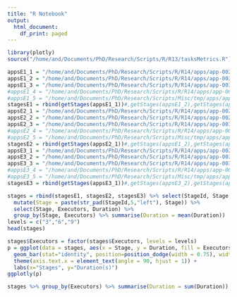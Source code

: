 ```yaml
---
title: "R Notebook"
output:
  html_document:
    df_print: paged
---
```


```r
library(plotly)
source("/home/and/Documents/PhD/Research/Scripts/R/R13/tasksMetrics.R")
```

```r
appsE1_1 = "/home/and/Documents/PhD/Research/Scripts/R/R14/apps/app-0025_info.tsv"
appsE1_2 = "/home/and/Documents/PhD/Research/Scripts/R/R14/apps/app-0028_info.tsv"
appsE1_3 = "/home/and/Documents/PhD/Research/Scripts/R/R14/apps/app-0031_info.tsv"
#appsE1_4 = "/home/and/Documents/PhD/Research/Scripts/R/R14/apps/app-0022_info.tsv"
#appsE1_5 = "/home/and/Documents/PhD/Research/Scripts/Misc/tmp/apps/app-0290_info.tsv"
stagesE1 = rbind(getStages(appsE1_1))#,getStages(appsE1_2),getStages(appsE1_3),getStages(appsE1_4),getStages(appsE1_5))
appsE2_1 = "/home/and/Documents/PhD/Research/Scripts/R/R14/apps/app-0026_info.tsv"
appsE2_2 = "/home/and/Documents/PhD/Research/Scripts/R/R14/apps/app-0029_info.tsv"
appsE2_3 = "/home/and/Documents/PhD/Research/Scripts/R/R14/apps/app-0032_info.tsv"
#appsE2_4 = "/home/and/Documents/PhD/Research/Scripts/R/R14/apps/app-0023_info.tsv"
#appsE2_5 = "/home/and/Documents/PhD/Research/Scripts/Misc/tmp/apps/app-0290_info.tsv"
stagesE2 = rbind(getStages(appsE2_1))#,getStages(appsE1_2),getStages(appsE1_3),getStages(appsE1_4),getStages(appsE1_5))
appsE3_1 = "/home/and/Documents/PhD/Research/Scripts/R/R14/apps/app-0027_info.tsv"
appsE3_2 = "/home/and/Documents/PhD/Research/Scripts/R/R14/apps/app-0030_info.tsv"
appsE3_3 = "/home/and/Documents/PhD/Research/Scripts/R/R14/apps/app-0033_info.tsv"
#appsE3_4 = "/home/and/Documents/PhD/Research/Scripts/R/R14/apps/app-0024_info.tsv"
#appsE3_5 = "/home/and/Documents/PhD/Research/Scripts/Misc/tmp/apps/app-0289_info.tsv"
stagesE3 = rbind(getStages(appsE3_1))#,getStages(appsE3_2),getStages(appsE3_3),getStages(appsE3_4),getStages(appsE3_5))

stages = rbind(stagesE1, stagesE2, stagesE3) %>% select(StageId, Stage, Executors, Duration) %>%
  mutate(Stage = paste(str_pad(StageId,5,"left"), Stage)) %>%
  select(Stage, Executors, Duration) %>%
  group_by(Stage, Executors) %>% summarise(Duration = mean(Duration))
levels = c("3","6","9")
head(stages)
```

```r
stages$Executors = factor(stages$Executors, levels = levels)
p = ggplot(data = stages, aes(x = Stage, y = Duration, fill = Executors)) +
  geom_bar(stat="identity", position=position_dodge(width = 0.75), width = 0.7) + 
  theme(axis.text.x = element_text(angle = 90, hjust = 1)) +
  labs(x="Stages", y="Duration(s)")
ggplotly(p)
```

```r
stages %>% group_by(Executors) %>% summarise(Duration = sum(Duration))
```

